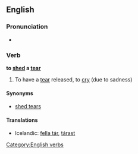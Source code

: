 ==English==

===Pronunciation===
* {{IPA|/'ʃɛdə'tɪə/}}

===Verb===
'''to [[shed]] a [[tear]]'''

# {{idiom}} To have a [[tear]] released, to [[cry]] (due to sadness)

====Synonyms====
*[[shed tears]]

====Translations====
{{trans-top|to cry}}
* Icelandic: [[fella tár]], [[tárast]]
{{trans-mid}}
{{trans-bottom}}

[[Category:English verbs]]